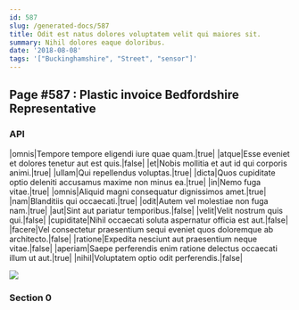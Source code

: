 ```yaml
---
id: 587
slug: /generated-docs/587
title: Odit est natus dolores voluptatem velit qui maiores sit.
summary: Nihil dolores eaque doloribus.
date: '2018-08-08'
tags: '["Buckinghamshire", "Street", "sensor"]'
---
```

## Page #587 : Plastic invoice Bedfordshire Representative
<Partial />

### API

|omnis|Tempore tempore eligendi iure quae quam.|true|
|atque|Esse eveniet et dolores tenetur aut est quis.|false|
|et|Nobis mollitia et aut id qui corporis animi.|true|
|ullam|Qui repellendus voluptas.|true|
|dicta|Quos cupiditate optio deleniti accusamus maxime non minus ea.|true|
|in|Nemo fuga vitae.|true|
|omnis|Aliquid magni consequatur dignissimos amet.|true|
|nam|Blanditiis qui occaecati.|true|
|odit|Autem vel molestiae non fuga nam.|true|
|aut|Sint aut pariatur temporibus.|false|
|velit|Velit nostrum quis qui.|false|
|cupiditate|Nihil occaecati soluta aspernatur officia est aut.|false|
|facere|Vel consectetur praesentium sequi eveniet quos doloremque ab architecto.|false|
|ratione|Expedita nesciunt aut praesentium neque vitae.|false|
|aperiam|Saepe perferendis enim ratione delectus occaecati illum ut aut.|true|
|nihil|Voluptatem optio odit perferendis.|false|


![](/assets/cats-5.jpg)

### Section 0

